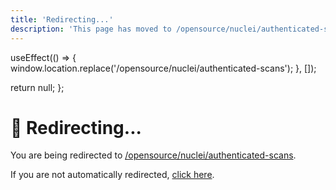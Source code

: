 ```yaml
---
title: 'Redirecting...'
description: 'This page has moved to /opensource/nuclei/authenticated-scans'
---
```



  useEffect(() => {
    window.location.replace('/opensource/nuclei/authenticated-scans');
  }, []);
  
  return null;
};

<RedirectComponent />

# 🔄 Redirecting...

You are being redirected to [/opensource/nuclei/authenticated-scans](/opensource/nuclei/authenticated-scans).

If you are not automatically redirected, [click here](/opensource/nuclei/authenticated-scans).

<script dangerouslySetInnerHTML={{
  __html: `
    setTimeout(function() {
      if (typeof window !== 'undefined') {
        window.location.href = '/opensource/nuclei/authenticated-scans';
      }
    }, 100);
  `
}} />